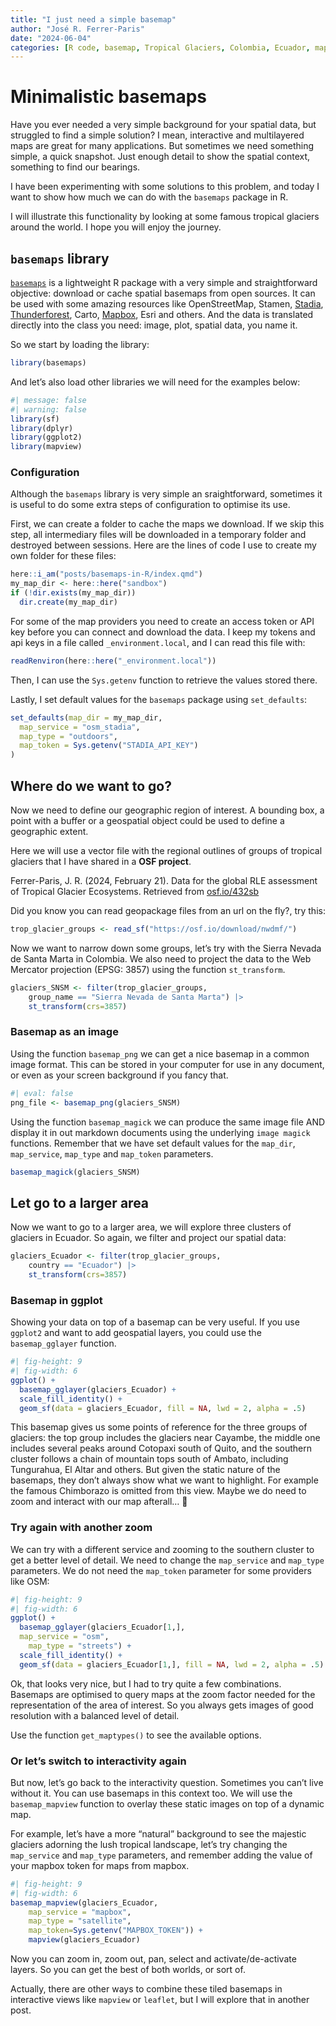 ```yaml
---
title: "I just need a simple basemap"
author: "José R. Ferrer-Paris"
date: "2024-06-04"
categories: [R code, basemap, Tropical Glaciers, Colombia, Ecuador, mapview]
---
```


# Minimalistic basemaps

Have you ever needed a very simple background for your spatial data, but struggled to find a simple solution? I mean, interactive and multilayered maps are great for many applications. But sometimes we need something simple, a quick snapshot. Just enough detail to show the spatial context, something to find our bearings. 

I have been experimenting with some solutions to this problem, and today I want to show how much we can do with the `basemaps` package in R.

I will illustrate this functionality by looking at some famous tropical glaciers around the world. I hope you will enjoy the journey.

## `basemaps` library

[`basemaps`](https://jakob.schwalb-willmann.de/basemaps/index.html){target="links"} is a lightweight R package with a very simple and straightforward objective: download or cache spatial basemaps from open sources. It can be used with some amazing resources like OpenStreetMap, Stamen, [Stadia](https://stadiamaps.com){target="links"}, [Thunderforest](https://www.thunderforest.com){target="links"}, Carto, [Mapbox](https://mapbox.com/){target="links"}, Esri and others. And the data is translated directly into the class you need: image, plot, spatial data, you name it. 

So we start by loading the library:

```r
library(basemaps)
```

And let's also load other libraries we will need for the examples below:

```r
#| message: false
#| warning: false
library(sf)
library(dplyr)
library(ggplot2)
library(mapview)
```

### Configuration

Although the `basemaps` library is very simple an sraightforward, sometimes it is useful to do some extra steps of configuration to optimise its use. 

First, we can create a folder to cache the maps we download. If we skip this step, all intermediary files will be downloaded in a temporary folder and destroyed between sessions. Here are the lines of code I use to create my own folder for these files:

```r
here::i_am("posts/basemaps-in-R/index.qmd")
my_map_dir <- here::here("sandbox")
if (!dir.exists(my_map_dir))
  dir.create(my_map_dir)
```

For some of the map providers you need to create an access token or API key before you can connect and download the data. I keep my tokens and api keys in a file called `_environment.local`, and I can read this file with:
```r
readRenviron(here::here("_environment.local"))
```

Then, I can use the `Sys.getenv` function to retrieve the values stored there.

Lastly, I set default values for the `basemaps` package using `set_defaults`: 

```r
set_defaults(map_dir = my_map_dir,
  map_service = "osm_stadia", 
  map_type = "outdoors", 
  map_token = Sys.getenv("STADIA_API_KEY")
)
```

## Where do we want to go?

Now we need to define our geographic region of interest. A bounding box, a point with a buffer or a geospatial object could be used to define a geographic extent. 

Here we will use a vector file with the regional outlines of groups of tropical glaciers that I have shared in a **OSF project**. 

:::{.aside}
Ferrer-Paris, J. R. (2024, February 21). Data for the global RLE assessment of Tropical Glacier Ecosystems. Retrieved from [osf.io/432sb](https://osf.io/432sb/){target="links"}
:::

Did you know you can read geopackage files from an url on the fly?, try this:

```r
trop_glacier_groups <- read_sf("https://osf.io/download/nwdmf/")
```

Now we want to narrow down some groups, let's try with the Sierra Nevada de Santa Marta in Colombia. We also need to project the data to the Web Mercator projection (EPSG: 3857) using the function `st_transform`.

```r
glaciers_SNSM <- filter(trop_glacier_groups, 
    group_name == "Sierra Nevada de Santa Marta") |> 
    st_transform(crs=3857)
```

### Basemap as an image

Using the function `basemap_png` we can get a nice basemap in a common image format. This can be stored in your computer for use in any document, or even as your screen background if you fancy that. 

```r
#| eval: false
png_file <- basemap_png(glaciers_SNSM)
```

Using the function `basemap_magick` we can produce the same image file AND display it in out markdown documents using the underlying `image magick` functions. Remember that we have set default values for the `map_dir`, `map_service`, `map_type` and `map_token` parameters.

```r
basemap_magick(glaciers_SNSM)
```

## Let go to a larger area

Now we want to go to a larger area, we will explore three clusters of glaciers in Ecuador. So again, we filter and project our spatial data:

```r
glaciers_Ecuador <- filter(trop_glacier_groups, 
    country == "Ecuador") |> 
    st_transform(crs=3857)

```

### Basemap in ggplot

Showing your data on top of a basemap can be very useful. If you use `ggplot2` and want to add geospatial layers, you could use the `basemap_gglayer` function. 

```r
#| fig-height: 9
#| fig-width: 6
ggplot() + 
  basemap_gglayer(glaciers_Ecuador) +
  scale_fill_identity() + 
  geom_sf(data = glaciers_Ecuador, fill = NA, lwd = 2, alpha = .5)
```

This basemap gives us some points of reference for the three groups of glaciers: the top group includes the glaciers near Cayambe, the middle one includes several peaks around Cotopaxi south of Quito, and the southern cluster follows a chain of mountain tops south of Ambato, including Tungurahua, El Altar and others. But given the static nature of the basemaps, they don't always show what we want to highlight. For example the famous Chimborazo is omitted from this view. Maybe we do need to zoom and interact with our map afterall... 🤔

### Try again with another zoom

We can try with a different service and zooming to the southern cluster to get a better level of detail. We need to change the `map_service` and `map_type` parameters. We do not need the `map_token` parameter for some providers like OSM:

```r
#| fig-height: 9
#| fig-width: 6
ggplot() + 
  basemap_gglayer(glaciers_Ecuador[1,], 
  map_service = "osm", 
    map_type = "streets") +
  scale_fill_identity() + 
  geom_sf(data = glaciers_Ecuador[1,], fill = NA, lwd = 2, alpha = .5)

```

Ok, that looks very nice, but I had to try quite a few combinations. Basemaps are optimised to query maps at the zoom factor needed for the representation of the area of interest. So you always gets images of good resolution with a balanced level of detail.

:::{.aside}
Use the function `get_maptypes()` to see the available options.
:::

### Or let's switch to interactivity again

But now, let's go back to the interactivity question. Sometimes you can't live without it. You can use basemaps in this context too. We will use the `basemap_mapview` function to overlay these static images on top of a dynamic map.

For example, let's have a more "natural" background to see the majestic glaciers adorning the lush tropical landscape, let's try changing the `map_service` and `map_type` parameters, and remember adding the value of your mapbox token for maps from mapbox. 

```r
#| fig-height: 9
#| fig-width: 6
basemap_mapview(glaciers_Ecuador,
    map_service = "mapbox", 
    map_type = "satellite", 
    map_token=Sys.getenv("MAPBOX_TOKEN")) +
    mapview(glaciers_Ecuador)
```

Now you can zoom in, zoom out, pan, select and activate/de-activate layers. So you can get the best of both worlds, or sort of. 

Actually, there are other ways to combine these tiled basemaps in interactive views like `mapview` or `leaflet`, but I will explore that in another post.